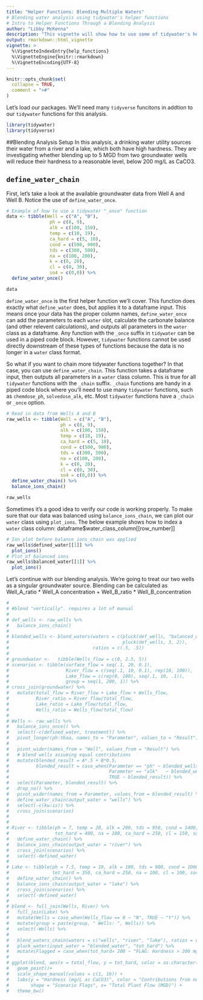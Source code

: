 ```yaml
---
title: "Helper Functions: Blending Multiple Waters"
# Blending water analysis using tidywater's helper functions
# Intro to Helper Functions Through a Blending Analysis
author: "Libby McKenna"
description: "This vignette will show how to use some of tidywater's helper functions through a water blending analysis."
output: rmarkdown::html_vignette
vignette: >
  %\VignetteIndexEntry{help_functions}
  %\VignetteEngine{knitr::rmarkdown}
  %\VignetteEncoding{UTF-8}
---
```


```r
knitr::opts_chunk$set(
  collapse = TRUE,
  comment = ">#"
)
```

Let's load our packages. We'll need many `tidyverse` funcitons in addtion to our `tidywater` functions for this analysis.

```r
library(tidywater)
library(tidyverse)
```

##Blending Analysis Setup
In this analysis, a drinking water utility sources their water from a river and a lake, which both have high hardness. They are investigating whether blending up to 5 MGD from two groundwater wells will reduce their hardness to a reasonable level, below 200 mg/L as CaCO3. 

## `define_water_chain`
First, let's take a look at the available groundwater data from Well A and Well B. Notice the use of `define_water_once`.

```r

# Example of how to use a tidywater "_once" function
data <- tibble(Well = c("A", "B"),
                ph = c(8, 9),
                alk = c(100, 150),
                temp = c(18, 19),
                ca_hard = c(5, 10),
                cond = c(500, 900),
                tds = c(300, 500),
                na = c(100, 200),
                k = c(0, 20),
                cl = c(0, 30),
                so4 = c(0,0)) %>%
  define_water_once()

data
```
`define_water_once` is the first helper function we'll cover. This function does exactly what `define_water` does, but applies it to a dataframe input. This means once your data has the proper column names, `define_water_once` can add the parameters to each `water` slot, calculate the carbonate balance (and other relevent calculations), and outputs all parameters in the `water` class as a dataframe. Any function with the `_once` suffix in `tidywater` can be used in a piped code block. However, `tidywater` functions cannot be used directly downstream of these types of functions because the data is no longer in a `water` class format. 

So what if you want to chain more tidywater functions together? In that case, you can use `define_water_chain`. This function takes a dataframe input, then outputs all parameters in a `water` class column. This is true for all `tidywater` functions with the `_chain` suffix. `_chain` functions are handy in a piped code block where you'll need to use many `tidywater` functions, such as `chemdose_ph`, `solvedose_alk`, etc. Most `tidywater` functions have a `_chain` or `_once` option.

```r

# Read in data from Wells A and B
raw_wells <- tibble(Well = c("A", "B"),
                    ph = c(8, 9),
                    alk = c(100, 150),
                    temp = c(18, 19),
                    ca_hard = c(5, 10),
                    cond = c(500, 900),
                    tds = c(300, 500),
                    na = c(100, 200),
                    k = c(0, 20),
                    cl = c(0, 30),
                    so4 = c(0,0)) %>%
  define_water_chain() %>% 
  balance_ions_chain()

raw_wells
```

Sometimes it's a good idea to verify our code is working properly. To make sure that our data was balanced using `balance_ions_chain`, we can plot our `water` class using `plot_ions`. The below example shows how to index a `water` class column: dataframe$water_class_column[[row_number]]


```r
# Ion plot before balance_ions_chain was applied
raw_wells$defined_water[[1]] %>%
  plot_ions()
# Plot of balanced ions
raw_wells$balanced_water[[1]] %>%
  plot_ions()
```

Let's continue with our blending analysis. We're going to treat our two wells as a singular groundwater source. Blending can be calculated as Well_A_ratio * Well_A concentration + Well_B_ratio * Well_B_concentration
```r
# 
# #blend "vertically". requires a lot of manual
# 
# def_wells <- raw_wells %>%
#   balance_ions_chain()
# 
# blended_wells <- blend_waters(waters = c(pluck(def_wells, "balanced_water", 1),
#                                          pluck(def_wells, 3, 2)),
#                               ratios = c(.5, .5))
# 
# groundwater <-   tibble(Wells_flow = c(0, 2.5, 5))
# scenarios <- tibble(surface_flow = seq(.1, 20, 0.1),
#                     River_flow = c(seq(.1, 10, 0.1), rep(10, 100)),
#                     Lake_flow = c(rep(0, 100), seq(.1, 10, .1)),
#                     group = seq(1, 200, 1)) %>%
# cross_join(groundwater) %>%
#   mutate(total_flow = River_flow + Lake_flow + Wells_flow,
#          River_ratio = River_flow/total_flow,
#          Lake_ratio = Lake_flow/total_flow,
#          Wells_ratio = Wells_flow/total_flow)
# 
# Wells <- raw_wells %>%
#   balance_ions_once() %>%
#   select(-c(defined_water, treatment)) %>%
#   pivot_longer(ph:tbaa, names_to = "Parameter", values_to = "Result") %>%
# 
#   pivot_wider(names_from = "Well", values_from = "Result") %>%
#   # blend wells assuming equal contributions
#   mutate(blended_result = A*.5 + B*0.5,
#          blended_result = case_when(Parameter == "ph" ~ blended_wells@ph,
#                                     Parameter == "alk"   ~ blended_wells@alk,
#                                     TRUE ~ blended_result)) %>%
#   select(Parameter, blended_result) %>%
#   drop_na() %>%
#   pivot_wider(names_from = Parameter, values_from = blended_result) %>%
#   define_water_chain(output_water = "wells") %>%
#   select(-c(kw:is)) %>%
#   cross_join(scenarios)
# 
# 
# River <- tibble(ph = 7, temp = 20, alk = 200, tds = 950, cond = 1400,
#                 tot_hard = 400, na = 100, ca_hard = 250, cl = 150, so4 = 200) %>%
#   define_water_chain() %>%
#   balance_ions_chain(output_water = "river") %>%
#   cross_join(scenarios) %>%
#   select(-defined_water)
# 
# Lake <- tibble(ph = 7.5, temp = 19, alk = 180, tds = 900, cond = 1000,
#                tot_hard = 350, ca_hard = 250, na = 100, cl = 100, so4 = 150) %>%
#   define_water_chain() %>%
#   balance_ions_chain(output_water = "lake") %>%
#   cross_join(scenarios) %>%
#   select(-defined_water)
# 
# blend <- full_join(Wells, River) %>%
#   full_join(Lake) %>%
#   mutate(Wells = case_when(Wells_flow == 0 ~ "N", TRUE ~ "Y")) %>%
#   mutate(group = paste(group, " Wells: ", Wells)) %>%
#   select(-Wells) %>%
# 
#   blend_waters_chain(waters = c("wells", "river", "lake"), ratios = c("Wells_ratio", "River_ratio", "Lake_ratio")) %>%
#   pluck_water(input_water = "blended_water", "tot_hard") %>%
#   mutate(Flagged = case_when(tot_hard> 200 ~ "FLAG: Hardness > 200 mg/L CaCO3", TRUE ~ "Not Flagged"))
# 
# ggplot(blend, aes(x = total_flow, y = tot_hard, color = as.character(Wells_flow), shape = Flagged))+
#   geom_point()+
#   scale_shape_manual(values = c(1, 16)) +
#   labs(y = "Hardness (mg/L as CaCO3)", color = "Contributions from new wells (MGD)",
#        shape = "Scenario Flags", x= "Total Plant Flow (MGD)") +
#   theme_bw()
```